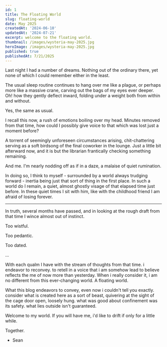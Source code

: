 ```yaml
---
id: 1
title: The Floating World
slug: floating-world
date: May 2025
createdAt: '2024-06-10'
updatedAt: '2024-07-21'
excerpt: welcome to the floating world.
thumbnail: /images/wysteria-may-2025.jpg
heroImage: /images/wysteria-may-2025.jpg
published: true
publishedAt: 7/21/2025
---
```


Last night I had a number of dreams. Nothing out of the ordinary there, yet 
none of which I could remember either in the least.

The usual sleep routine continues to hang over me like a plague, or perhaps
more like a massive crane, carving out the bags of my eyes ever deeper. Oh!
how they gently deflect inward, folding under a weight both from within and without.

Yes, the same as usual.

I recall this now, a rush of emotions boiling over my head.
Minutes removed from that time, how could I possibly give voice to that 
which was lost just a moment before?

A torrent of seemingly unforeseen circumstances arising, chit-chattering serving
as a soft birdsong of the final coworker in the lounge. Just a little bit afterward 
now, and it is but the librarian frantically checking something remaining.

And me. I'm nearly nodding off as if in a daze, a malaise of quiet rumination.

In doing so, I think to myself - surrounded by a world always trudging forward - 
inertia being just that sort of thing in the first place. In such a world do I remain, 
a quiet, almost ghostly visage of that elapsed time just before. In these quiet 
times I sit with him, like with the childhood friend I am afraid of losing forever.

---

In truth, several months have passed, and in looking at the rough draft from that 
time I wince almost out of instinct. 

Too wistful.

Too pedantic.

Too dated.

...

With each qualm I have with the stream of thoughts from that time. i endeavor to reconvey.
to retell in a voice that i am somehow lead to believe reflects the me of now more than yesterday.
When i really consider it, i am no different from this ever-changing world. A floating world.

What this blog endeavors to convey, even now i couldn't tell you exactly. consider what is created
here as a sort of beast, quivering at the sight of the cage door open, loosely hung. what was good 
about confinement was its safety. what lies outside isn't guaranteed.

Welcome to my world. If you will have me, i'd like to drift if only for a little while.

Together.

- Sean
